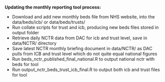 **Updating the monthly reporting tool process:**

-   Download and add new monthly beds file from NHS website, into the data/beds/icb/ or data/beds/trusts/
-   Run collate scripts for trust and icb, producing new beds files stored in output folder
-   Retrieve daily NCTR data from DAC for icb and trust level, save in data/NCTR/ directory
-   Save latest NCTR monthly briefing document in data/NCTR/ as DAC pulls from ICB and trust level which do not quite equal national figures
-   Run beds_nctr_published_final_national.R to output national nctr with beds for tool
-   Run output_nctr_beds_trust_icb_final.R to output both icb and trust files for tool
